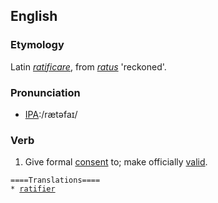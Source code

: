 ==English==

===Etymology===
Latin ''[[ratificare]]'', from ''[[ratus]]'' 'reckoned'.

===Pronunciation===
*[[w:International Phonetic Alphabet|IPA]]:/rætəfaɪ/

===Verb===
{{en-infl-reg-consonant-y|ratif|y|}}
# Give formal [[consent]] to; make officially [[valid]].
 ====Translations====
 *{{fr}} [[ratifier]]